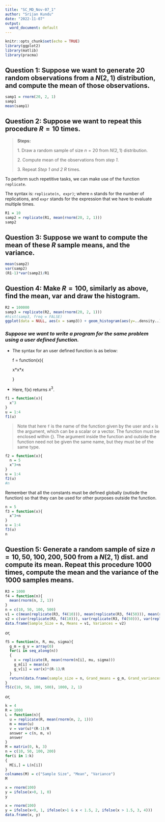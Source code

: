 ```yaml
---
title: "SC_MD_Nov-07_1"
author: "Srijan Kundu"
date: "2022-11-07"
output:
  word_document: default
---
```


```r
knitr::opts_chunk$set(echo = TRUE)
library(ggplot2)
library(matlib)
library(pracma)
```

## Question 1: Suppose we want to generate $20$ random observations from a $N(2, 1)$ distribution, and compute the mean of those observations.

```r
samp1 = rnorm(20, 2, 1)
samp1
mean(samp1)
```

## Question 2: Suppose we want to repeat this procedure $R = 10$ times.

> **Steps:**
>
> 1\. Draw a random sample of size $n = 20$ from $N(2, 1)$ distribution.
>
> 2\. Compute mean of the observations from *step 1*.
>
> 3\. Repeat *Step 1 and 2* $R$ times.

To perform such repetitive tasks, we can make use of the function `replicate`.

The syntax is: `replicate(n, expr)`; where `n` stands for the number of replications, and `expr` stands for the expression that we have to evaluate multiple times.

```r
R1 = 10
samp2 = replicate(R1, mean(rnorm(20, 2, 1)))
samp2
```

## Question 3: Suppose we want to compute the mean of these $R$ sample means, and the variance.

```r
mean(samp2)
var(samp2)
(R1-1)*var(samp2)/R1
```

## Question 4: Make $R = 100$, similarly as above, find the mean, var and draw the histogram.

```r
R2 = 100000
samp3 = replicate(R2, mean(rnorm(20, 2, 1)))
#hist(samp3, freq = FALSE)
ggplot(data = NULL, aes(x = samp3)) + geom_histogram(aes(y=..density..)) +geom_density(colour = "cyan")
```

### *Suppose we want to write a program for the same problem using a user defined function.*

-   The syntax for an user defined function is as below:

    f = function(x){

    x\*x\*x

    }

-   Here, f(x) returns $x^3$.

```r
f1 = function(x){
  x^3
}
u = 1:4
f1(u)
```

> Note that here `f` is the name of the function given by the user and `x` is the argument, which can be a scalar or a vector. The function must be enclosed within {}. The argument inside the function and outside the function need not be given the same name, but they must be of the same type.

```r
f2 = function(x){
  n = 5
  x^3+n
}
u = 1:4
f2(u)
#n
```
Remember that all the constants must be defined globally (outisde the function) so that they can be used for other purposes outside the function.
```r
n = 5
f3 = function(x){
  x^3+n
}
u = 1:4
f3(u)
n
```
## Question 5: Generate a random sample of size $n= 10, 50, 100, 200, 500$ from a $N(2, 1)$ dist. and compute its mean. Repeat this procedure $1000$ times, compute the mean and the variance of the $1000$ samples means.
```r
R3 = 1000
f4 = function(n){
  mean(rnorm(n, 2, 1))
}
n = c(10, 50, 100, 500)
v1 = c(mean(replicate(R3, f4(10))), mean(replicate(R3, f4(50))), mean(replicate(R3, f4(100))), mean(replicate(R3, f4(500))))
v2 = c(var(replicate(R3, f4(10))), var(replicate(R3, f4(50))), var(replicate(R3, f4(100))), var(replicate(R3, f4(500))))
data.frame(Sample_Size = n, Means = v1, Variances = v2)
```
_or,_
```r
f5 = function(n, R, mu, sigma){
  g_m = g_v = array(0)
  for(i in seq_along(n))
  {
    x = replicate(R, mean(rnorm(n[i], mu, sigma)))
    g_m[i] = mean(x)
    g_v[i] = var(x)*(R-1)/R
  }
  return(data.frame(sample_size = n, Grand_means = g_m, Grand_variances = g_v))
}
f5(c(10, 50, 100, 500), 1000, 2, 1)
```
_or,_
```r
k = 4
R = 1000
L = function(n){
  u = replicate(R, mean(rnorm(n, 2, 1)))
  m = mean(u)
  v = var(u)*(R-1)/R
  answer = c(n, m, v)
  answer
}
M = matrix(0, k, 3)
n = c(10, 50, 100, 200)
for(i in 1:k)
{
  M[i,] = L(n[i])
}
colnames(M) = c("Sample Size", "Mean", "Variance")
M
```
```r
x = rnorm(100)
y = ifelse(x>0, 1, 0)
y
```

```r
x = rnorm(100)
y = ifelse(x<0, 1, ifelse(x>1 & x < 1.5, 2, ifelse(x > 1.5, 3, 4)))
data.frame(x, y)
```



